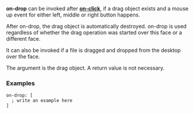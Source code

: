 '''on-drop''' can be invoked after '''[[The Face Object Field - Actors - on-click|on-click]]''', if a drag object exists and a mouse up event for either left, middle or right button happens.

After on-drop, the drag object is automatically destroyed. on-drop is used regardless of whether the drag operation was started over this face or a different face.

It can also be invoked if a file is dragged and dropped from the desktop over the face.

The argument is the drag object. A return value is not necessary.

===Examples===

 on-drop: [
   ; write an example here
 ]